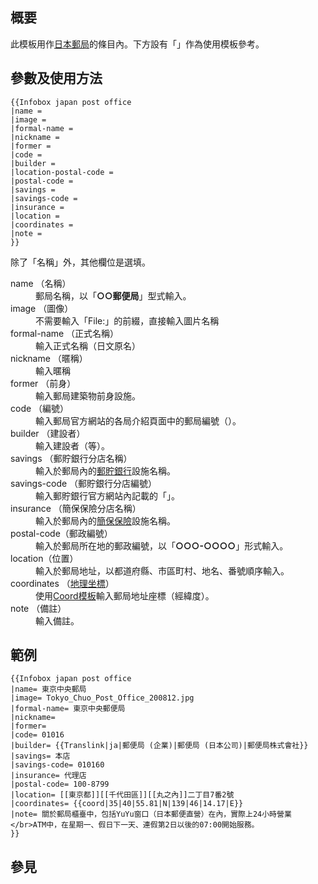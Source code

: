{{NoteTA|G1=MediaWiki}}{{Documentation subpage}}<!-- 在本行下編輯模板說明 -->

== 概要 ==
此模板用作[[日本]][[郵局]]的條目內。下方設有「{{Translink|ja|東京中央郵便局|東京中央郵局}}」作為使用模板參考。

== 參數及使用方法 ==
<pre style="overflow: auto">
{{Infobox japan post office
|name = 
|image = 
|formal-name = 
|nickname = 
|former = 
|code = 
|builder = 
|location-postal-code = 
|postal-code = 
|savings = 
|savings-code = 
|insurance = 
|location = 
|coordinates = 
|note = 
}}
</pre>

除了「名稱」外，其他欄位是選填。

; name （名稱）
: 郵局名稱，以「'''○○郵便局'''」型式輸入。
; image （圖像）
: 不需要輸入「File:」的前綴，直接輸入圖片名稱
; formal-name （正式名稱）
: 輸入正式名稱（日文原名）
; nickname （暱稱）
: 輸入暱稱
; former （前身）
: 輸入郵局建築物前身設施。
; code （編號）
: 輸入郵局官方網站的各局介紹頁面中的郵局編號（{{lang|jA|局番号}}）。
; builder （建設者）
: 輸入建設者（{{Translink|ja|郵便局 (企業)|郵便局 (日本公司)|郵便局會社}}等）。
; savings （郵貯銀行分店名稱）
: 輸入於郵局內的[[郵貯銀行]]設施名稱。
; savings-code （郵貯銀行分店編號）
: 輸入郵貯銀行官方網站內記載的「{{lang|ja|取扱店番号}}」。
; insurance （簡保保險分店名稱）
: 輸入於郵局內的[[簡保生命保險|簡保保險]]設施名稱。
; postal-code（郵政編號）
: 輸入於郵局所在地的郵政編號，以「'''○○○-○○○○'''」形式輸入。
; location（位置）
: 輸入於郵局地址，以都道府縣、市區町村、地名、番號順序輸入。
; coordinates （[[地理坐標]]）
: 使用[[Template:Coord|Coord模板]]輸入郵局地址座標（經緯度）。
; note （備註）
: 輸入備註。

== 範例 ==
{{Infobox japan post office
|name= 東京中央郵局
|image= Tokyo_Chuo_Post_Office_200812.jpg
|formal-name= 東京中央郵便局
|nickname= 
|former= 
|code= 01016
|builder= {{Translink|ja|郵便局 (企業)|郵便局 (日本公司)|郵便局株式會社}}
|savings= 本店
|savings-code= 010160
|insurance= 代理店
|postal-code= 100-8799
|location= [[東京都]][[千代田區]][[丸之內]]二丁目7番2號
|coordinates= {{coord|35|40|55.81|N|139|46|14.17|E}}
|note= 關於郵局櫃臺中，包括YuYu窗口（日本郵便直營）在內，實際上24小時營業</br>ATM中，在星期一、假日下一天、連假第2日以後的07:00開始服務。
}}
<pre style="overflow: auto">
{{Infobox japan post office
|name= 東京中央郵局
|image= Tokyo_Chuo_Post_Office_200812.jpg
|formal-name= 東京中央郵便局
|nickname= 
|former= 
|code= 01016
|builder= {{Translink|ja|郵便局 (企業)|郵便局 (日本公司)|郵便局株式會社}}
|savings= 本店
|savings-code= 010160
|insurance= 代理店
|postal-code= 100-8799
|location= [[東京都]][[千代田區]][[丸之內]]二丁目7番2號
|coordinates= {{coord|35|40|55.81|N|139|46|14.17|E}}
|note= 關於郵局櫃臺中，包括YuYu窗口（日本郵便直營）在內，實際上24小時營業</br>ATM中，在星期一、假日下一天、連假第2日以後的07:00開始服務。
}}
</pre>
== 參見 ==
{{Buildings and structures infobox templates}}
<includeonly>{{Sandbox other||<!-- 本行下加入模板的分類 -->
[[Category:建築物信息框模板|日]]
[[Category:日本公司模板|郵]]
}}</includeonly>